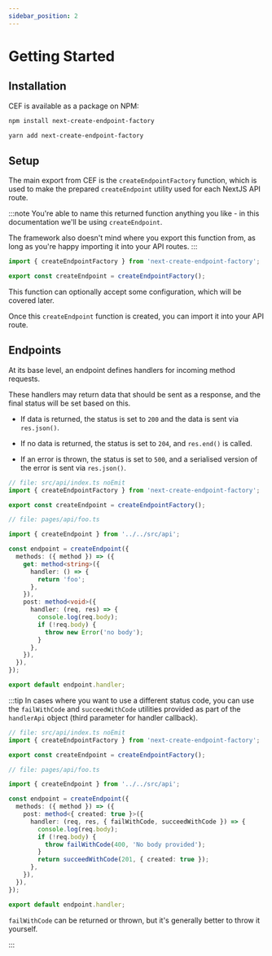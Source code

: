 ```yaml
---
sidebar_position: 2
---
```



# Getting Started

## Installation

CEF is available as a package on NPM:

<Tabs>
  <TabItem value="npm" label="npm" default>

```bash
npm install next-create-endpoint-factory
```

  </TabItem>
  <TabItem value="yarn" label="yarn">

```bash
yarn add next-create-endpoint-factory
```

  </TabItem>
</Tabs>

## Setup

The main export from CEF is the `createEndpointFactory` function, which is used to make the prepared `createEndpoint` utility used for each NextJS API route.

:::note
You're able to name this returned function anything you like - in this documentation we'll be using `createEndpoint`.

The framework also doesn't mind where you export this function from, as long as you're happy importing it into your API routes.
:::

```ts no-transpile
import { createEndpointFactory } from 'next-create-endpoint-factory';

export const createEndpoint = createEndpointFactory();
```

This function can optionally accept some configuration, which will be covered later.

Once this `createEndpoint` function is created, you can import it into your API route.

## Endpoints

At its base level, an endpoint defines handlers for incoming method requests.

These handlers may return data that should be sent as a response, and the final status will be set based on this.

- If data is returned, the status is set to `200` and the data is sent via `res.json()`.

- If no data is returned, the status is set to `204`, and `res.end()` is called.

- If an error is thrown, the status is set to `500`, and a serialised version of the error is sent via `res.json()`.

```ts title="pages/api/foo.ts"
// file: src/api/index.ts noEmit
import { createEndpointFactory } from 'next-create-endpoint-factory';

export const createEndpoint = createEndpointFactory();

// file: pages/api/foo.ts

import { createEndpoint } from '../../src/api';

const endpoint = createEndpoint({
  methods: ({ method }) => ({
    get: method<string>({
      handler: () => {
        return 'foo';
      },
    }),
    post: method<void>({
      handler: (req, res) => {
        console.log(req.body);
        if (!req.body) {
          throw new Error('no body');
        }
      },
    }),
  }),
});

export default endpoint.handler;
```

:::tip
In cases where you want to use a different status code, you can use the `failWithCode` and `succeedWithCode` utilities provided as part of the `handlerApi` object (third parameter for handler callback).

```ts title="pages/api/foo.ts"
// file: src/api/index.ts noEmit
import { createEndpointFactory } from 'next-create-endpoint-factory';

export const createEndpoint = createEndpointFactory();

// file: pages/api/foo.ts

import { createEndpoint } from '../../src/api';

const endpoint = createEndpoint({
  methods: ({ method }) => ({
    post: method<{ created: true }>({
      handler: (req, res, { failWithCode, succeedWithCode }) => {
        console.log(req.body);
        if (!req.body) {
          throw failWithCode(400, 'No body provided');
        }
        return succeedWithCode(201, { created: true });
      },
    }),
  }),
});

export default endpoint.handler;
```

`failWithCode` can be returned or thrown, but it's generally better to throw it yourself.

:::
